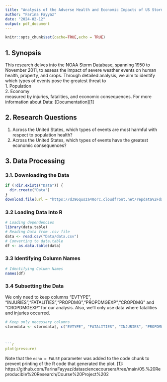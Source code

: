 ```yaml
---
title: "Analysis of the Adverse Health and Economic Impacts of US Storms"
author: "Farina Fayyaz"
date: "2024-02-12"
output: pdf_document
---
```


```r
knitr::opts_chunk$set(cache=TRUE,echo = TRUE)
```

## 1. Synopsis

This research delves into the NOAA Storm Database, spanning 1950 to November 2011, to assess the impact of severe weather events on human health, property, and crops. Through detailed analysis, we aim to identify which types of events pose the greatest threat to   
1. Population  
2. Economy  
measured by injuries, fatalities, and economic consequences. 
For more information about Data: [Documentation][1]

## 2. Research Questions
1. Across the United States, which types of events are most harmful with respect to population health?  
2. Across the United States, which types of events have the greatest economic consequences?

## 3. Data Processing
### 3.1. Downloading the Data

```r
if (!dir.exists("Data")) {
  dir.create("Data")
}
download.file(url = "https://d396qusza40orc.cloudfront.net/repdata%2Fdata%2FStormData.csv.bz2",destfile = "Data/data.csv")

```

### 3.2 Loading Data into R
```r
# Loading dependencies
library(data.table)
# Reading Data from .csv file
data <- read.csv("Data/data.csv")
# Converting to data.table
df <- as.data.table(data)
```
### 3.3 Identifying Column Names
```r
# Identifying Column Names
names(df)
```
### 3.4 Subsetting the Data
We only need to keep columns "EVTYPE", "INJURIES","FATALITIES","PROPDMG","PROPDMGEXP","CROPDMG" and "CROPDMGEXP" for our analysis. Also, we'll only use data where fatalities and injuries occurred.
```r
# Keep only necessary columns
stormdata <- stormdata[, c("EVTYPE", "FATALITIES", "INJURIES", "PROPDMG", "PROPDMGEXP", "CROPDMG", "CROPDMGEXP")]



```r
plot(pressure)
```

Note that the `echo = FALSE` parameter was added to the code chunk to prevent printing of the R code that generated the plot.
[1]: https://github.com/FarinaFayyaz/datasciencecoursera/tree/main/05.%20Reproducible%20Research/Course%20Project%202